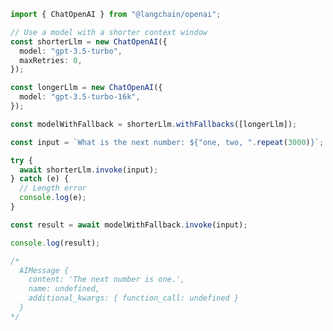 ```typescript
import { ChatOpenAI } from "@langchain/openai";

// Use a model with a shorter context window
const shorterLlm = new ChatOpenAI({
  model: "gpt-3.5-turbo",
  maxRetries: 0,
});

const longerLlm = new ChatOpenAI({
  model: "gpt-3.5-turbo-16k",
});

const modelWithFallback = shorterLlm.withFallbacks([longerLlm]);

const input = `What is the next number: ${"one, two, ".repeat(3000)}`;

try {
  await shorterLlm.invoke(input);
} catch (e) {
  // Length error
  console.log(e);
}

const result = await modelWithFallback.invoke(input);

console.log(result);

/*
  AIMessage {
    content: 'The next number is one.',
    name: undefined,
    additional_kwargs: { function_call: undefined }
  }
*/
```
